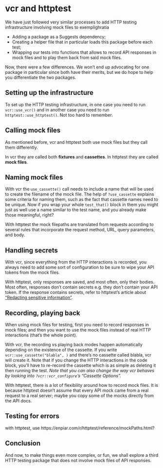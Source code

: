 # vcr and httptest {#mocking-pkgs-comparison}

We have just followed very similar processes to add HTTP testing infrastructure involving mock files to exemplighratia

* Adding a package as a Suggests dependency;
* Creating a helper file that in particular loads this package before each test;
* Wrapping our tests into functions that allows to record API responses in mock files and to play them back from said mock files.

Now, there were a few differences. 
We won't end up advocating for one package in particular since both have their merits, but we do hope to help you differentiate the two packages.

## Setting up the infrastructure

To set up the HTTP testing infrastructure, in one case you need to run `vcr::use_vcr()` and in another case you need to run `httptest::use_httptest()`. Not too hard to remember.

## Calling mock files

As mentioned before, vcr and httptest both use mock files but they call them differently.

In vcr they are called both **fixtures** and **cassettes**.
In httptest they are called **mock files**.

## Naming mock files

With vcr the `use_cassette()` call needs to include a name that will be used to create the filename of the mock file.
The help of `?use_cassette` explains some criteria for naming them, such as the fact that cassette names need to be unique.
Now if you wrap your whole `test_that()` block in them you might just as well use a name similar to the test name, and you already make those meaningful, right?

With httptest the mock filepaths are translated from requests according to several rules that incorporate the request method, URL, query parameters, and body. 

## Handling secrets

With vcr, since everything from the HTTP interactions is recorded, you always need to add some sort of configuration to be sure to wipe your API tokens from the mock files.

With httptest, only responses are saved, and most often, only their bodies. 
Most often, responses don't contain secrets e.g. they don't contain your API token.
If the response contains secrets, refer to httptest's article about ["Redacting sensitive information"](https://enpiar.com/r/httptest/articles/redacting.html).

## Recording, playing back

When using mock files for testing, first you need to record responses in mock files; and then you want to use the mock files instead of real HTTP interactions (that's the whole point).

With vcr, the recording vs playing back modes happen automatically depending on the existence of the cassette. If you write `vcr::use_cassette("blabla", )` and there's no cassette called blabla, vcr will create it. Note that if you change the HTTP interactions in the code block, you'll have to re-record the cassette which is as simple as deleting it then running the test. _Note that you can also change the way vcr behaves by looking into `?vcr::vcr_configure`'s "Cassette Options"._

With httptest, there is a lot of flexibility around how to record mock files. It is because httptest doesn't assume that every API mock came from a real request to a real server; maybe you copy some of the mocks directly from the API docs.

## Testing for errors

with httptest, use https://enpiar.com/r/httptest/reference/mockPaths.html?

## Conclusion

And now, to make things even more complex, or fun, we shall explore a third HTTP testing package that does not involve mock files of API responses.